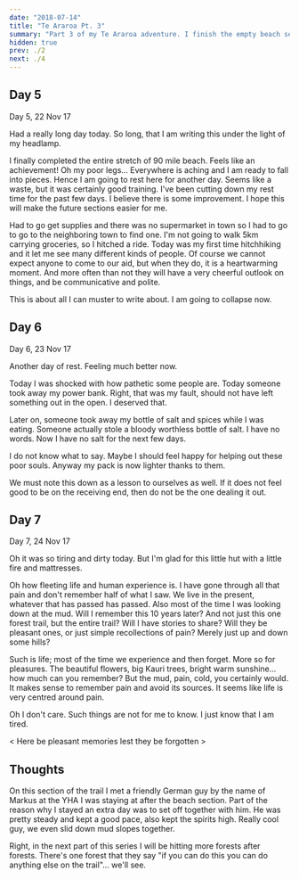 ```yaml
---
date: "2018-07-14"
title: "Te Araroa Pt. 3"
summary: "Part 3 of my Te Araroa adventure. I finish the empty beach section and begin the savage forest section."
hidden: true
prev: ./2
next: ./4
---
```


## Day 5

<Gallery dir="/img/outdoors/araroa/2211"/>

Day 5, 22 Nov 17

Had a really long day today. So long, that I am writing this under the light of my headlamp.

I finally completed the entire stretch of 90 mile beach.
Feels like an achievement!
Oh my poor legs... Everywhere is aching and I am ready to fall into pieces.
Hence I am going to rest here for another day.
Seems like a waste, but it was certainly good training.
I've been cutting down my rest time for the past few days.
I believe there is some improvement.
I hope this will make the future sections easier for me.

Had to go get supplies and there was no supermarket in town so I had to go to go to the neighboring town to find one.
I'm not going to walk 5km carrying groceries, so I hitched a ride.
Today was my first time hitchhiking and it let me see many different kinds of people.
Of course we cannot expect anyone to come to our aid, but when they do, it is a heartwarming moment.
And more often than not they will have a very cheerful outlook on things, and be communicative and polite.

This is about all I can muster to write about. I am going to collapse now.

## Day 6

Day 6, 23 Nov 17

Another day of rest. Feeling much better now.

Today I was shocked with how pathetic some people are.
Today someone took away my power bank.
Right, that was my fault, should not have left something out in the open.
I deserved that.

Later on, someone took away my bottle of salt and spices while I was eating.
Someone actually stole a bloody worthless bottle of salt.
I have no words. Now I have no salt for the next few days.

I do not know what to say.
Maybe I should feel happy for helping out these poor souls.
Anyway my pack is now lighter thanks to them.

We must note this down as a lesson to ourselves as well.
If it does not feel good to be on the receiving end, then do not be the one dealing it out.

## Day 7

<Gallery dir="/img/outdoors/araroa/2411" />

Day 7, 24 Nov 17

Oh it was so tiring and dirty today. But I'm glad for this little hut with a little fire and mattresses.

Oh how fleeting life and human experience is. I have gone through all that pain and don't remember half of what I saw. We live in the present, whatever that has passed has passed. Also most of the time I was looking down at the mud. Will I remember this 10 years later? And not just this one forest trail, but the entire trail?
Will I have stories to share? Will they be pleasant ones, or just simple recollections of pain?
Merely just up and down some hills?

Such is life; most of the time we experience and then forget. More so for pleasures. The beautiful flowers, big Kauri trees, bright warm sunshine... how much can you remember?
But the mud, pain, cold, you certainly would. It makes sense to remember pain and avoid its sources. It seems like life is very centred around pain.

Oh I don't care. Such things are not for me to know. I just know that I am tired.

\< Here be pleasant memories lest they be forgotten \>

## Thoughts

On this section of the trail I met a friendly German guy by the name of Markus at the YHA I was staying at after the beach section.
Part of the reason why I stayed an extra day was to set off together with him.
He was pretty steady and kept a good pace, also kept the spirits high.
Really cool guy, we even slid down mud slopes together.

Right, in the next part of this series I will be hitting more forests after forests.
There's one forest that they say "if you can do this you can do anything else on the trail"... we'll see.

